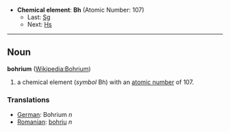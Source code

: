 *'''Chemical element''': '''Bh''' (Atomic Number: 107)
**Last: [[Seaborgium|Sg]]
**Next: [[Hassium|Hs]]
----
== Noun ==
'''bohrium''' ([[en:Bohrium|Wikipedia:Bohrium]])

# a chemical element (''symbol'' Bh) with an [[atomic number]] of 107.

===Translations===
*[[German]]: Bohrium ''n''
*[[Romanian]]: [[bohriu]] ''n''